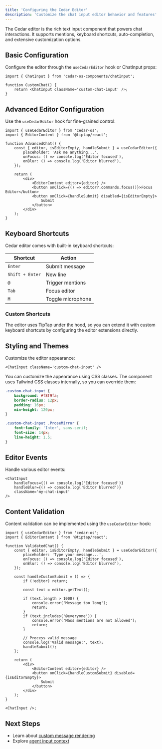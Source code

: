 ```yaml
---
title: 'Configuring the Cedar Editor'
description: 'Customize the chat input editor behavior and features'
---
```


The Cedar editor is the rich text input component that powers chat interactions. It supports mentions, keyboard shortcuts, auto-completion, and extensive customization options.

## Basic Configuration

Configure the editor through the `useCedarEditor` hook or ChatInput props:

```tsx
import { ChatInput } from 'cedar-os-components/chatInput';

function CustomChat() {
	return <ChatInput className='custom-chat-input' />;
}
```

## Advanced Editor Configuration

Use the `useCedarEditor` hook for fine-grained control:

```tsx
import { useCedarEditor } from 'cedar-os';
import { EditorContent } from '@tiptap/react';

function AdvancedChat() {
	const { editor, isEditorEmpty, handleSubmit } = useCedarEditor({
		placeholder: 'Ask me anything...',
		onFocus: () => console.log('Editor focused'),
		onBlur: () => console.log('Editor blurred'),
	});

	return (
		<div>
			<EditorContent editor={editor} />
			<button onClick={() => editor?.commands.focus()}>Focus Editor</button>
			<button onClick={handleSubmit} disabled={isEditorEmpty}>
				Submit
			</button>
		</div>
	);
}
```

## Keyboard Shortcuts

Cedar editor comes with built-in keyboard shortcuts:

| Shortcut        | Action            |
| --------------- | ----------------- |
| `Enter`         | Submit message    |
| `Shift + Enter` | New line          |
| `@`             | Trigger mentions  |
| `Tab`           | Focus editor      |
| `M`             | Toggle microphone |

### Custom Shortcuts

The editor uses TipTap under the hood, so you can extend it with custom keyboard shortcuts by configuring the editor extensions directly.

## Styling and Themes

Customize the editor appearance:

```tsx
<ChatInput className='custom-chat-input' />
```

You can customize the appearance using CSS classes. The component uses Tailwind CSS classes internally, so you can override them:

```css
.custom-chat-input {
	background: #f8f9fa;
	border-radius: 12px;
	padding: 16px;
	min-height: 120px;
}

.custom-chat-input .ProseMirror {
	font-family: 'Inter', sans-serif;
	font-size: 14px;
	line-height: 1.5;
}
```

## Editor Events

Handle various editor events:

```tsx
<ChatInput
	handleFocus={() => console.log('Editor focused')}
	handleBlur={() => console.log('Editor blurred')}
	className='my-chat-input'
/>
```

## Content Validation

Content validation can be implemented using the `useCedarEditor` hook:

```tsx
import { useCedarEditor } from 'cedar-os';
import { EditorContent } from '@tiptap/react';

function ValidatedChat() {
	const { editor, isEditorEmpty, handleSubmit } = useCedarEditor({
		placeholder: 'Type your message...',
		onFocus: () => console.log('Editor focused'),
		onBlur: () => console.log('Editor blurred'),
	});

	const handleCustomSubmit = () => {
		if (!editor) return;

		const text = editor.getText();

		if (text.length > 1000) {
			console.error('Message too long');
			return;
		}
		if (text.includes('@everyone')) {
			console.error('Mass mentions are not allowed');
			return;
		}

		// Process valid message
		console.log('Valid message:', text);
		handleSubmit();
	};

	return (
		<div>
			<EditorContent editor={editor} />
			<button onClick={handleCustomSubmit} disabled={isEditorEmpty}>
				Submit
			</button>
		</div>
	);
}

<ChatInput />;
```

## Next Steps

- Learn about [custom message rendering](/chat/custom-message-rendering)
- Explore [agent input context](/agent-context/agent-context)
